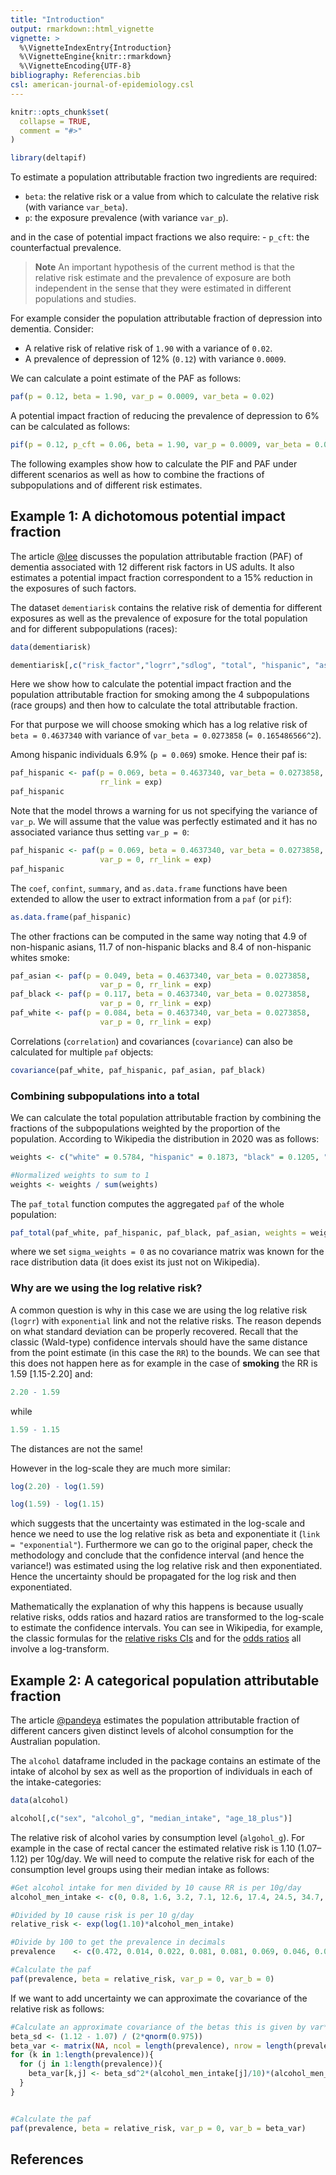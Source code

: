 ```yaml
---
title: "Introduction"
output: rmarkdown::html_vignette
vignette: >
  %\VignetteIndexEntry{Introduction}
  %\VignetteEngine{knitr::rmarkdown}
  %\VignetteEncoding{UTF-8}
bibliography: Referencias.bib
csl: american-journal-of-epidemiology.csl
---
```


```r
knitr::opts_chunk$set(
  collapse = TRUE,
  comment = "#>"
)
```

```r
library(deltapif)
```

To estimate a population attributable fraction two ingredients are required:

- `beta`: the relative risk or a value from which to calculate the relative risk (with variance `var_beta`).
- `p`: the exposure prevalence (with variance `var_p`).

and in the case of potential impact fractions we also require:
- `p_cft`: the counterfactual prevalence.  

> **Note** An important hypothesis of the current method is that
the relative risk estimate and the prevalence of exposure are both independent
in the sense that they were estimated in different populations and studies. 

For example consider the population attributable fraction of depression into dementia.
Consider:

-  A relative risk of  relative risk of `1.90` with a variance of `0.02`. 
-  A prevalence of depression of 12% (`0.12`) with variance `0.0009`. 

We can calculate a point estimate of the PAF as follows:

```r
paf(p = 0.12, beta = 1.90, var_p = 0.0009, var_beta = 0.02)
```

A potential impact fraction of reducing the prevalence of depression to 6% can be
calculated as follows: 

```r
pif(p = 0.12, p_cft = 0.06, beta = 1.90, var_p = 0.0009, var_beta = 0.02)
```

The following examples show how to calculate the PIF and PAF under different scenarios
as well as how to combine the fractions of subpopulations and of different risk estimates. 



## Example 1: A dichotomous potential impact fraction

The article [@lee](https://doi.org/10.1001/jamanetworkopen.2022.19672)
discusses the population attributable fraction (PAF) of dementia associated with 12 
different risk factors in US adults. It also estimates a potential impact
fraction correspondent to a 15% reduction in the exposures of such factors. 

The dataset `dementiarisk` contains the relative risk of dementia for different
exposures as well as the prevalence of exposure for the total population
and for different subpopulations (races):

```r
data(dementiarisk)
```

```r
dementiarisk[,c("risk_factor","logrr","sdlog", "total", "hispanic", "asian", "black", "white")]
```

Here we show how to calculate the potential impact fraction and the population attributable fraction for smoking among the 4 subpopulations (race groups) and then how to calculate the total attributable fraction. 

For that purpose we will choose smoking which has a log relative risk of `beta = 0.4637340` with variance of	`var_beta = 0.0273858` (`= 0.165486566^2`). 

Among hispanic individuals 6.9% (`p = 0.069`) smoke. Hence their paf is:

```r
paf_hispanic <- paf(p = 0.069, beta = 0.4637340, var_beta = 0.0273858, 
                    rr_link = exp)
paf_hispanic
```

Note that the model throws a warning for us not specifying the variance of `var_p`. We will 
assume that the value was perfectly estimated and it has no associated variance thus setting `var_p = 0`:

```r
paf_hispanic <- paf(p = 0.069, beta = 0.4637340, var_beta = 0.0273858, 
                    var_p = 0, rr_link = exp)
paf_hispanic
```

The `coef`, `confint`, `summary`, and `as.data.frame` functions have been extended to 
allow the user to extract information from a `paf` (or `pif`):

```r
as.data.frame(paf_hispanic)
```

The other fractions can be computed in the same way noting that 4.9	of non-hispanic asians, 11.7 of non-hispanic blacks and	8.4 of non-hispanic whites smoke:

```r
paf_asian <- paf(p = 0.049, beta = 0.4637340, var_beta = 0.0273858, 
                    var_p = 0, rr_link = exp)
paf_black <- paf(p = 0.117, beta = 0.4637340, var_beta = 0.0273858, 
                    var_p = 0, rr_link = exp)
paf_white <- paf(p = 0.084, beta = 0.4637340, var_beta = 0.0273858, 
                    var_p = 0, rr_link = exp)
```

Correlations (`correlation`) and covariances (`covariance`) can also be calculated for multiple `paf` objects:

```r
covariance(paf_white, paf_hispanic, paf_asian, paf_black)
```
### Combining subpopulations into a total

We can calculate the total population attributable fraction by combining the fractions of the subpopulations
weighted by the proportion of the population. According to Wikipedia the distribution in 2020 was as follows:

```r
weights <- c("white" = 0.5784, "hispanic" = 0.1873, "black" = 0.1205, "asian" = 0.0592)

#Normalized weights to sum to 1
weights <- weights / sum(weights)
```

The `paf_total` function computes the aggregated `paf` of the whole population:

```r
paf_total(paf_white, paf_hispanic, paf_black, paf_asian, weights = weights, sigma_weights = 0)
```

where we set `sigma_weights = 0` as no covariance matrix was known for the race distribution data (it does exist its just not on Wikipedia). 

### Why are we using the log relative risk?

A common question is why in this case we are using the log relative risk (`logrr`) with `exponential` link
and not the relative risks. The reason depends on what standard deviation can be properly
recovered. Recall that the classic (Wald-type) confidence intervals should have the same
distance from the point estimate (in this case the `RR`) to the bounds. We can see that
this does not happen here as for example in the case of **smoking** the RR is
1.59 [1.15-2.20] and:

```r
2.20 - 1.59
```

while 

```r
1.59 - 1.15
```

The distances are not the same!

However in the log-scale they are much more similar:

```r
log(2.20) - log(1.59)
```

```r
log(1.59) - log(1.15)
```


which suggests that the uncertainty was estimated in the log-scale and hence we
need to use the log relative risk as beta and exponentiate it (`link = "exponential"`). 
Furthermore we can go to the original paper, check the methodology and conclude
that the confidence interval (and hence the variance!) was estimated using the log relative risk 
and then exponentiated. Hence  the uncertainty should be propagated for the 
log risk and then exponentiated. 

Mathematically the explanation of why this happens is because usually relative risks,
odds ratios and hazard ratios are transformed to the log-scale to estimate
the confidence intervals. You can see in Wikipedia, for example, 
the classic formulas for the [relative risks CIs](https://en.wikipedia.org/wiki/Relative_risk)
and for the [odds ratios](https://en.wikipedia.org/wiki/Odds_ratio#Statistical_inference)
all involve a log-transform. 


## Example 2: A categorical population attributable fraction

The article [@pandeya](https://doi.org/10.1111/1753-6405.12456)
estimates the population attributable fraction of different cancers given
distinct levels of alcohol consumption for the Australian population. 

The `alcohol` dataframe included in the package contains an estimate
of the intake of alcohol by sex as well as the proportion of
individuals in each of the intake-categories:

```r
data(alcohol)
```

```r
alcohol[,c("sex", "alcohol_g", "median_intake", "age_18_plus")]
```

The relative risk of alcohol varies by consumption level (`algohol_g`). For example
in the case of rectal cancer the estimated relative risk is 1.10 (1.07–1.12) per 10g/day. We will need to compute
the relative risk for each of the consumption level groups using their median intake as follows:

```r
#Get alcohol intake for men divided by 10 cause RR is per 10g/day
alcohol_men_intake <- c(0, 0.8, 1.6, 3.2, 7.1, 12.6, 17.4, 24.5, 34.7, 44.2, 54.4, 85.2) / 10 

#Divided by 10 cause risk is per 10 g/day
relative_risk <- exp(log(1.10)*alcohol_men_intake)

#Divide by 100 to get the prevalence in decimals
prevalence    <- c(0.472, 0.014, 0.022, 0.081, 0.081, 0.069, 0.046, 0.073, 0.042, 0.032, 0.02, 0.048)

#Calculate the paf
paf(prevalence, beta = relative_risk, var_p = 0, var_b = 0)
```

If we want to add uncertainty we can approximate the covariance of the relative risk as follows:

```r
#Calculate an approximate covariance of the betas this is given by var*intake*intake 
beta_sd <- (1.12 - 1.07) / (2*qnorm(0.975))
beta_var <- matrix(NA, ncol = length(prevalence), nrow = length(prevalence))
for (k in 1:length(prevalence)){
  for (j in 1:length(prevalence)){
    beta_var[k,j] <- beta_sd^2*(alcohol_men_intake[j]/10)*(alcohol_men_intake[k]/10)
  }
}


#Calculate the paf
paf(prevalence, beta = relative_risk, var_p = 0, var_b = beta_var)
```

<!--
## Example 3: Negative fractions

## Example 4: Combining fractions of different risks into an ensemble

graphPAF::paf_levin(conf_prev = 0.085, conf_RR=c(1.15, 2.20))
-->

## References
